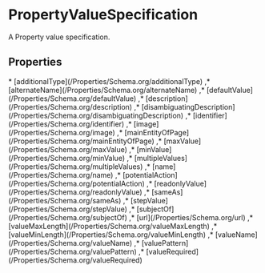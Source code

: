 # PropertyValueSpecification

A Property value specification.

## Properties

<Grid>
* [additionalType](/Properties/Schema.org/additionalType)
,* [alternateName](/Properties/Schema.org/alternateName)
,* [defaultValue](/Properties/Schema.org/defaultValue)
,* [description](/Properties/Schema.org/description)
,* [disambiguatingDescription](/Properties/Schema.org/disambiguatingDescription)
,* [identifier](/Properties/Schema.org/identifier)
,* [image](/Properties/Schema.org/image)
,* [mainEntityOfPage](/Properties/Schema.org/mainEntityOfPage)
,* [maxValue](/Properties/Schema.org/maxValue)
,* [minValue](/Properties/Schema.org/minValue)
,* [multipleValues](/Properties/Schema.org/multipleValues)
,* [name](/Properties/Schema.org/name)
,* [potentialAction](/Properties/Schema.org/potentialAction)
,* [readonlyValue](/Properties/Schema.org/readonlyValue)
,* [sameAs](/Properties/Schema.org/sameAs)
,* [stepValue](/Properties/Schema.org/stepValue)
,* [subjectOf](/Properties/Schema.org/subjectOf)
,* [url](/Properties/Schema.org/url)
,* [valueMaxLength](/Properties/Schema.org/valueMaxLength)
,* [valueMinLength](/Properties/Schema.org/valueMinLength)
,* [valueName](/Properties/Schema.org/valueName)
,* [valuePattern](/Properties/Schema.org/valuePattern)
,* [valueRequired](/Properties/Schema.org/valueRequired)

</Grid>

